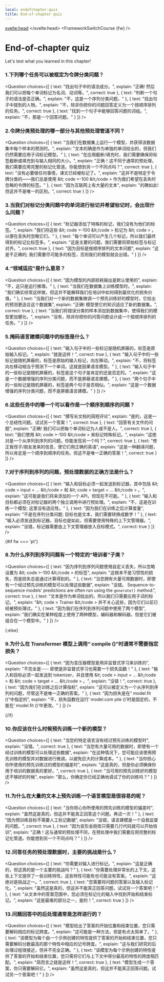 ```yaml
---
local: endofchapter-quiz
title: End-of-chapter quiz
---
```

<script lang="ts">
let fw: "pt" | "tf" = "pt";
onMount(() => {
    const urlParams = new URLSearchParams(window.location.search);
    fw = urlParams.get("fw") || "pt";
});
</script>
<svelte:head>
  <meta name="hf:doc:metadata" content={JSON.stringify(metadata)} >
</svelte:head>
<FrameworkSwitchCourse {fw} />

<!-- DISABLE-FRONTMATTER-SECTIONS -->

<h1 id="endofchapter-quiz">End-of-chapter quiz</h1>

Let's test what you learned in this chapter!

### 1.下列哪个任务可以被框定为令牌分类问题？
<Question
	choices={[
		{
			text: "找出句子中的语法成分。",
			explain: "正确! 然后我们可以把每个单词标记为名词、动词等。",
			correct: true
		},
		{
			text: "判断一个句子的语法是否正确。",
			explain: "不，这是一个序列分类问题。"
		},
		{
			text: "找出句子中提到的人物。",
			explain: "不，除非你把你的问题回答定义为一个按顺序排列的任务。",
            correct: true
		},
        {
			text: "找到一个句子中能够回答问题的词组。",
			explain: "不，那是一个回答问题。"
		}
	]}
/>

### 2.令牌分类预处理的哪一部分与其他预处理管道不同？
<Question
	choices={[
		{
			text: "当我们在数据集上运行一个模型，并获得该数据集中每个样本的预测时。",
			explain: "文本的确是作为单独的单词给出的，但我们仍然需要应用子词标记模型。"
		},
		{
			text: "在应用截断/填充时，我们需要确保将标签截断或填充到与输入相同的大小。",
			explain: "正确！这不同于通常的预处理，我们需要应用完整的标记化管道。你能想到另一个不同点吗？",
			correct: true
		},
		{
			text: "没有必要做任何事情，课文已经被标记了。",
			explain: "这并不是特定于令牌分类的——我们总是使用 &amp;lt; code >-100 &amp;lt;/code > 作为我们希望在丢失时忽略的令牌的标签。"
		},
		{
			text: "因为互联网上有大量的文本",
			explain: "的确如此! 但这并不是唯一的区别。",
			correct: true
		}
	]}
/>

### 3.当我们对标记分类问题中的单词进行标记并希望标记时，会出现什么问题？
<Question
	choices={[
		{
			text: "标记器添加了特殊的标记，我们没有为他们的标签。",
			explain: "我们将这些 &amp;lt; code >-100 &amp;lt;/code > 标记为 &amp;lt; code > ，以便在丢失时忽略它们。"
		},
		{
			text: "每个单词可以产生几个标记，所以我们最终得到的标记比标签多。",
			explain: "这是主要的问题，我们需要将原始标签与标记对齐。",
			correct: true
		},
		{
			text: "因为目标是按顺序排列的文本问题",
			explain: "这是不正确的; 我们需要尽可能多的标签，否则我们的模型就会出错。"
		}
	]}
/>

### 4.“领域适应”是什么意思？
<Question
	choices={[
		{
			text: "因为模型的内部损耗输出是默认使用的",
			explain: "不，这只是运行推理。"
		},
		{
			text: "当我们在数据集上训练模型时。",
			explain: "我们确实经常这样做，但这并不能解释我们在培训中如何得到最优化的损失价值。"
		},
		{
			text: "当我们对一个新的数据集微调一个预先训练好的模型时，它给出的预测更适合这个数据集",
			explain: "正确! 模型使它的知识适应了新的数据集。",
            correct: true
		},
        {
			text: "当我们将错误分类的样本添加到数据集中，使得我们的模型更加健壮。",
			explain: "没有，除非你把你的问答问题设计成一个按顺序排列的任务。"
		}
	]}
/>

### 5.掩码语言建模问题中的标签是什么？
<Question
	choices={[
		{
			text: "输入句子中的一些标记是随机屏蔽的，标签是原始输入标记。",
			explain: "就是这样！",
            correct: true
		},
		{
			text: "输入句子中的一些标记是随机屏蔽的，标签是原始的输入标记，向左移动。",
			explain: "不，将标签向左移动相当于预测下一个单词，这就是因果语言模型。"
		},
		{
			text: "输入句子中的一些标记是随机屏蔽的，标签是这个句子是肯定的还是否定的。",
			explain: "这是一个数据增强的序列分类问题，而不是屏蔽语言建模。"
		},
        {
			text: "两个句子中的一些标记是随机屏蔽的，标签是两个句子是否相似。",
			explain: "这是一个数据增强的序列分类问题，而不是屏蔽语言建模。"
		}
	]}
/>

### 6.这些任务中的哪一个可以看作是一个顺序到顺序的问题？
<Question
	choices={[
		{
			text: "撰写长文档的简短评论",
			explain: "是的，这是一个总结性问题。试试另一个答案！",
            correct: true
		},
		{
			text: "回答有关文件的问题",
			explain: "正确! 我们可以把每个单词标记为人或不是人。",
            correct: true
		},
		{
			text: "我们使用 &amp;lt; code >-100 &amp;lt;/code > 来标记特殊标记。",
			explain: "这绝对是一个从序列到序列的问题。你能发现另一个吗？",
            correct: true
		},
        {
			text: "修正我侄子/朋友发来的信息，使它们用正确的英语",
			explain: "这是一种翻译问题，所以肯定是一个顺序到顺序的任务。但这不是唯一正确的答案！",
			correct: true
		}
	]}
/>

### 7.对于序列到序列的问题，预处理数据的正确方法是什么？
<Question
	choices={[
		{
			text: "输入和目标必须一起发送到标记器，其中包括 &amp;lt; code > input = ... &amp;lt;/code > 和 &amp;lt; code > target = ... &amp;lt;/code > 。",
			explain: "这可能是我们将来添加的一个 API，但现在不可能。"
		},
		{
			text: "输入和目标都必须在对标记器的两个独立调用中进行预处理。",
			explain: "不，这是在训练一个模型; 这里没有适应性。"
		},
		{
			text: "因为我们在训练之后计算度量",
			explain: "不是在序列分类问题; 目标也是文本，我们需要转换成数字！"
		},
        {
			text: "输入必须发送到标记器，目标也是如此，但需要使用特殊的上下文管理器。",
			explain: "没错，标记器需要由上下文管理器放入目标模式。",
			correct: true
		}
	]}
/>

{#if fw === 'pt'}

### 8.为什么序列到序列问题有一个特定的“培训者”子类？
<Question
	choices={[
		{
			text: "因为序列到序列问题使用自定义丢失，所以忽略设置为 &amp;lt; code >-100 &amp;lt;/code > 的标签",
			explain: "这根本不是习惯性的损失，而是损失总是通过计算得到的。"
		},
		{
			text: "当您拥有大量可用数据时，即使有一个经过预先训练的模型可以处理这些数据",
			explain: "没错。 Sequence-to-sequence models' predictions are often run using the <code>generate()</code> method.",
			correct: true
		},
		{
			text: "文本是作为单词给出的，所以我们只需要应用子词的标记。",
			explain: "&amp;lt; code > Trainer &amp;lt;/code > 并不关心这些，因为它们以前已经被预处理过。"
		},
        {
			text: "因为我们在序列到序列问题中使用了两个模型",
			explain: "我们确实在某种程度上使用了两种模型，编码器和解码器，但是它们被组合在一个模型中。"
		}
	]}
/>

{:else}

### 9.为什么在 Transformer 模型上调用“ compile ()”时通常不需要指定损失？
<Question
	choices={[
		{
			text: "因为变压器模型是用非监督式学习来训练的",
			explain: "不完全是---- 即使是非监督式学习也需要一个损失函数！"
		},
		{
			text: "输入和目标必须一起发送到 tokenizer，并且使用 &amp;lt; code > input = ... &amp;lt;/code > 和 &amp;lt; code > target = ... &amp;lt;/code > 。",
			explain: "没错！",
			correct: true
		},
		{
			text: "因为我们在训练之后计算指标",
			explain: "这可以被定义为一个从序列到序列的问题，尽管这不是唯一正确的答案。"
		},
        {
			text: "因为损失是在“ model.fit ()”中指定的",
			explain: "不，损失函数在运行‘ model.com pile ()’时是固定的，不能在‘ model.fit ()’中更改。"
		}
	]}
/>

{/if}

### 10.你应该在什么时候预先训练一个新的模型？
<Question
	choices={[
		{
			text: "当您的特定语言没有经过预先训练的模型时",
			explain: "没错。",
			correct: true
		},
		{
			text: "当您有大量可用的数据时，即使有一个经过训练的模型可以处理这些数据",
			explain: "在这种情况下，您可能应该使用预先训练的模型并对数据进行微调，以避免巨大的计算成本。"
		},
		{
			text: "当你担心你所使用的预先训练过的模型的偏差时",
			explain: "这是真的，但是你必须确保你用于培训的数据真的更好。",
			correct: true
		},
        {
			text: "当可用的预先训练好的模型还不够好的时候",
			explain: "那么，你确定你已经正确地调试了你的训练吗？"
		}
	]}
/>

### 11.为什么在大量的文本上预先训练一个语言模型是很容易的呢？
<Question
	choices={[
		{
			text: "当你担心你所使用的预先训练的模型的偏差时",
			explain: "虽然这是真的，但这并不能真正回答这个问题。再试一次！"
		},
		{
			text: "因为预训练目标不需要人工标记数据",
			explain: "没错，语言建模是一个自我监督的问题。",
			correct: true
		},
		{
			text: "因为变形金刚库只需要几行代码就可以开始培训",
			explain: "正确！这与通常的预处理不同，在预处理中我们需要应用完整的标记化管道。你能想到另一个不同点吗？"
		}
	]}
/>

### 12.问答任务的预处理数据时，主要的挑战是什么？
<Question
	choices={[
		{
			text: "你需要对输入进行标记。",
			explain: "这是正确的，但这真的是一个主要的挑战吗？"
		},
		{
			text: "你需要处理非常长的上下文，这些上下文提供了一些训练特性，这些特性可能有也可能没有答案。",
			explain: "这绝对是挑战之一。",
			correct: true
		},
		{
			text: "您需要将问题的答案以及输入标记化。",
			explain: "虽然这是真的，但这并不能真正回答问题。试试另一个答案吧！"
		},
       {
			text: "从文本中的答案范围中，您必须在标记化的输入中找到开始和结束标记。",
			explain: "这是最难的部分之一，是的！",
			correct: true
		}
	]}
/>

### 13.问题回答中的后处理通常是怎样进行的？
<Question
	choices={[
		{
			text: "模型给出了答案的开始位置和结束位置，您只需要解码相应的标记跨度。",
			explain: "这可能是一种方法，但是有点太简单了。"
		},
		{
			text: "该模型为每个由一个示例创建的特性提供了答案的开始和结束位置，您只需要解码分数最高的那个特性中相应的记号跨度。",
			explain: "这与我们研究的后处理过程很接近，但并不完全正确。"
		},
		{
			text: "该模型为每个示例创建的特性提供了答案的开始和结束位置，您只需将它们与上下文中得分最高的特性的跨度相匹配。",
			explain: "简而言之就是这样！",
			correct: true
		},
        {
			text: "模型生成一个答案，你只需要解码它。",
			explain: "虽然这是真的，但这并不能真正回答问题。试试另一个答案吧！"
		}
	]}
/>
